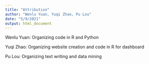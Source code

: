 ```yaml
---
title: "Attribution"
author: "Wenlu Yuan, Yuqi Zhao, Pu Lou"
date: "5/9/2021"
output: html_document
---
```


Wenlu Yuan: Organizing code in R and Python 

Yuqi Zhao: Organizing website creation and code in R for dashboard

Pu Lou: Organizing text writing and data mining